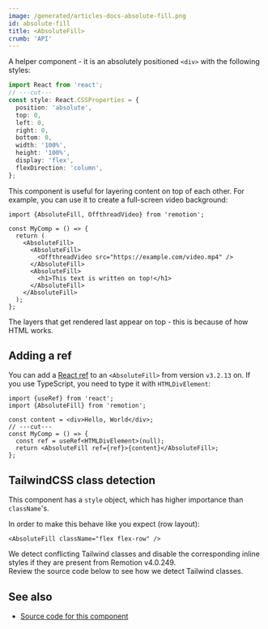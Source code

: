 ```yaml
---
image: /generated/articles-docs-absolute-fill.png
id: absolute-fill
title: <AbsoluteFill>
crumb: 'API'
---
```


A helper component - it is an absolutely positioned `<div>` with the following styles:

```ts twoslash title="Styles of AbsoluteFill"
import React from 'react';
// ---cut---
const style: React.CSSProperties = {
  position: 'absolute',
  top: 0,
  left: 0,
  right: 0,
  bottom: 0,
  width: '100%',
  height: '100%',
  display: 'flex',
  flexDirection: 'column',
};
```

This component is useful for layering content on top of each other. For example, you can use it to create a full-screen video background:

```tsx twoslash title="Layer example"
import {AbsoluteFill, OffthreadVideo} from 'remotion';

const MyComp = () => {
  return (
    <AbsoluteFill>
      <AbsoluteFill>
        <OffthreadVideo src="https://example.com/video.mp4" />
      </AbsoluteFill>
      <AbsoluteFill>
        <h1>This text is written on top!</h1>
      </AbsoluteFill>
    </AbsoluteFill>
  );
};
```

The layers that get rendered last appear on top - this is because of how HTML works.

## Adding a ref

You can add a [React ref](https://react.dev/learn/manipulating-the-dom-with-refs) to an `<AbsoluteFill>` from version `v3.2.13` on. If you use TypeScript, you need to type it with `HTMLDivElement`:

```tsx twoslash
import {useRef} from 'react';
import {AbsoluteFill} from 'remotion';

const content = <div>Hello, World</div>;
// ---cut---
const MyComp = () => {
  const ref = useRef<HTMLDivElement>(null);
  return <AbsoluteFill ref={ref}>{content}</AbsoluteFill>;
};
```

## TailwindCSS class detection<AvailableFrom v="4.0.249" />

This component has a `style` object, which has higher importance than `className`'s.

In order to make this behave like you expect (row layout):

```tsx twoslash
<AbsoluteFill className="flex flex-row" />
```

We detect conflicting Tailwind classes and disable the corresponding inline styles if they are present from Remotion v4.0.249.  
Review the source code below to see how we detect Tailwind classes.

## See also

- [Source code for this component](https://github.com/remotion-dev/remotion/blob/main/packages/core/src/AbsoluteFill.tsx)
